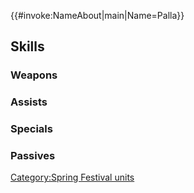 {{#invoke:NameAbout|main|Name=Palla}}{{HeroPage Tabs}}
{{Hero Infobox
|Name=Palla
|Title=Eldest Bun-Bun
|GrowthModifier=Gen 3
|WeaponType=Red Dagger
|Origin=Fire Emblem: Mystery of the Emblem
|Gender=Female
|MoveType=Flying
|actorJP=種田梨沙
|actorEN=Alexis Tipton
|artist=まよ
|additionDate=March 19, 2019
|releaseDate=March 19, 2019
|TagID=春祭パオラ
|InternalID=355
|Properties=special,hat,specRate_202302
|cv1=1
|cv2=400400
|description=Elder sister of Catria and Est. Attending the Spring Festival as a bunny. Appears in Fire Emblem: Mystery of the Emblem.
}}
{{Stats Page
|Lv1HP=19|Lv1ATK=7|Lv1SPD=10|Lv1DEF=4|Lv1RES=5
|GRHP=45|GRATK=70|GRSPD=55|GRDEF=30|GRRES=55
}}
==Skills==
===Weapons===
{{Weapons Table
|weapon1=Iron Dagger
|weapon1Default=1
|weapon1Unlock=1
|weapon2=Steel Dagger
|weapon2Default=3
|weapon2Unlock=2
|weapon3=Pegasus Carrot
|weapon3Default=4
|weapon3Unlock=3
|weapon4=Pegasus Carrot+
|weapon4Default=5
|weapon4Unlock=5
}}
===Assists===
{{Assists Table
}}
===Specials===
{{Specials Table
|special1=Dragon Gaze
|special1Default=4
|special1Unlock=3
|special2=Draconic Aura
|special2Default=
|special2Unlock=4
}}
===Passives===
{{Passives Table
|passiveA1=Darting Blow 1
|passiveA2=Swift Sparrow 1
|passiveA3=Swift Sparrow 2
|passiveA1Unlock=1
|passiveA2Unlock=2
|passiveA3Unlock=4
|passiveB1=Disarm Trap 1
|passiveB2=Disarm Trap 2
|passiveB3=Disarm Trap 3
|passiveB1Unlock=3
|passiveB2Unlock=4
|passiveB3Unlock=5
|passiveC1=Hone Atk 1
|passiveC2=Hone Atk 2
|passiveC3=Hone Fliers
|passiveC1Unlock=3
|passiveC2Unlock=4
|passiveC3Unlock=5
}}
{{Heroes Navbox}}
[[Category:Spring Festival units]]